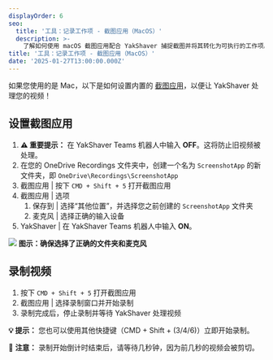 ```yaml
---
displayOrder: 6
seo:
  title: '工具：记录工作项 - 截图应用（MacOS）'
  description: >-
    了解如何使用 macOS 截图应用配合 YakShaver 捕捉截图并将其转化为可执行的工作项。
title: '工具：记录工作项 - 截图应用（MacOS）'
date: '2025-01-27T13:00:00.000Z'
---
```


如果您使用的是 Mac，以下是如何设置内置的 [截图应用](https://support.apple.com/en-au/guide/mac-help/mh26782/mac)，以便让 YakShaver 处理您的视频！

## 设置截图应用

1. **⚠️ 重要提示：** 在 YakShaver Teams 机器人中输入 **OFF**。这将防止旧视频被处理。
2. 在您的 OneDrive Recordings 文件夹中，创建一个名为 `ScreenshotApp` 的新文件夹，即 `OneDrive\Recordings\ScreenshotApp`
3. 截图应用 | 按下 `CMD + Shift + 5` 打开截图应用
4. 截图应用 | 选项
   1. 保存到 | 选择“其他位置”，并选择您之前创建的 `ScreenshotApp` 文件夹
   2. 麦克风 | 选择正确的输入设备
5. YakShaver | 在 YakShaver Teams 机器人中输入 **ON**。

![](/YakShaver/Docs/Screenshot-App-Settings.png)
**图示：确保选择了正确的文件夹和麦克风**

## 录制视频

1. 按下 `CMD + Shift + 5` 打开截图应用
2. 截图应用 | 选择录制窗口并开始录制
3. 录制完成后，停止录制并等待 YakShaver 处理视频

**💡 提示：** 您也可以使用其他快捷键（CMD + Shift + (3/4/6)）立即开始录制。

📄 **注意：** 录制开始倒计时结束后，请等待几秒钟，因为前几秒的视频会被剪切。